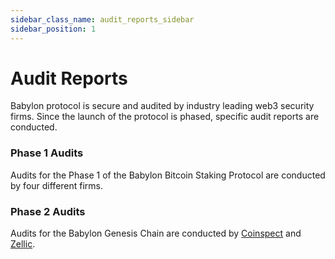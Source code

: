 ```yaml
---
sidebar_class_name: audit_reports_sidebar
sidebar_position: 1
---
```


# Audit Reports

Babylon protocol is secure and audited by industry leading web3 security firms. 
Since the launch of the protocol is phased, specific audit reports are conducted. 

### Phase 1 Audits

Audits for the Phase 1 of the Babylon Bitcoin Staking Protocol are conducted by four different firms.

<CardSection id="Babylon Security Audit Reports">
  <Card
    title="Coinspect Audit Report"
    to={new URL('/assets/files/coinspect-phase1-audit.pdf', window.location.origin).href}
    description="Source Code Audit - Phase 1 (June 2024)"
    target="_blank"
    rel="noopener noreferrer"
  />
  <Card
    title="Coinspect Audit Report Incremental "
    to={new URL('/assets/files/coinspect-phase1-audit-incremental.pdf', window.location.origin).href}
    description="Source Code Audit - Phase 1 Cap3 (October 2024)"
    target="_blank"
    rel="noopener noreferrer"
  />
  <Card
    title="Zellic"
    to={new URL('/assets/files/zellic-phase1-audit.pdf', window.location.origin).href}
    description="Blockchain Security Assessment (June 2024)"
    target="_blank"
    rel="noopener noreferrer"
  />
  <Card
    title="Cantina"
    to={new URL('/assets/files/cantina-phase1-competition.pdf', window.location.origin).href}
    description="Bitcoin Staking Scripts Competition (January 2024)"
    target="_blank"
    rel="noopener noreferrer"
  />
</CardSection>

### Phase 2 Audits

Audits for the Babylon Genesis Chain are conducted by [Coinspect](https://www.coinspect.io/) and [Zellic](https://zellic.io/).

<CardSection id="Babylon Security Audit Reports">
  <Card
    title="Coinspect Phase 2 Audit Report"
    to={new URL('/assets/files/coinspect_babylon_phase_2_audit_2025_03.pdf', window.location.origin).href}
    description="Babylon Genesis Chain Audit (March 2025)"
    target="_blank"
    rel="noopener noreferrer"
  />
  <Card
    title="Zellic Babylon Genesis Audit Report"
    to={new URL('/assets/files/zellic_babylon_genesis_chain_audit_2025_03.pdf', window.location.origin).href}
    description="Babylon Genesis Chain Audit (March 2025)"
    target="_blank"
    rel="noopener noreferrer"
  />
</CardSection>
